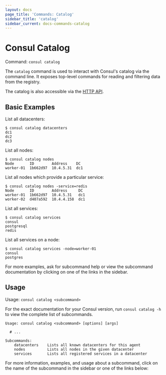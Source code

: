 ```yaml
---
layout: docs
page_title: 'Commands: Catalog'
sidebar_title: 'catalog'
sidebar_current: docs-commands-catalog
---
```


# Consul Catalog

Command: `consul catalog`

The `catalog` command is used to interact with Consul's catalog via the command
line. It exposes top-level commands for reading and filtering data from the
registry.

The catalog is also accessible via the [HTTP API](/api/catalog).

## Basic Examples

List all datacenters:

```text
$ consul catalog datacenters
dc1
dc2
dc3
```

List all nodes:

```text
$ consul catalog nodes
Node       ID        Address    DC
worker-01  1b662d97  10.4.5.31  dc1
```

List all nodes which provide a particular service:

```text
$ consul catalog nodes -service=redis
Node       ID        Address     DC
worker-01  1b662d97  10.4.5.31   dc1
worker-02  d407a592  10.4.4.158  dc1
```

List all services:

```text
$ consul catalog services
consul
postgresql
redis
```

List all services on a node:

```text
$ consul catalog services -node=worker-01
consul
postgres
```

For more examples, ask for subcommand help or view the subcommand documentation
by clicking on one of the links in the sidebar.

## Usage

Usage: `consul catalog <subcommand>`

For the exact documentation for your Consul version, run `consul catalog -h` to
view the complete list of subcommands.

```text
Usage: consul catalog <subcommand> [options] [args]

  # ...

Subcommands:
    datacenters    Lists all known datacenters for this agent
    nodes          Lists all nodes in the given datacenter
    services       Lists all registered services in a datacenter
```

For more information, examples, and usage about a subcommand, click on the name
of the subcommand in the sidebar or one of the links below:
